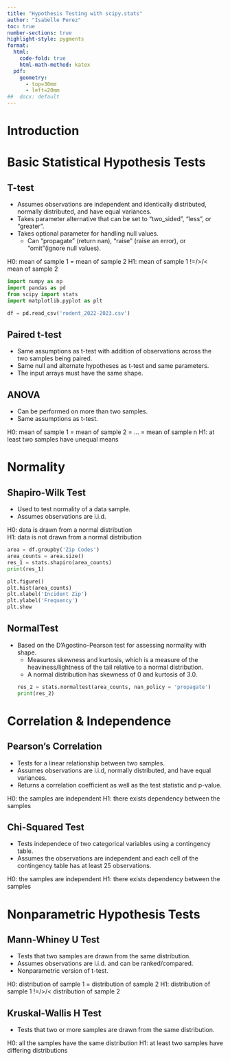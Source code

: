 ```yaml
---
title: "Hypothesis Testing with scipy.stats"
author: "Isabelle Perez"
toc: true
number-sections: true
highlight-style: pygments
format: 
  html: 
    code-fold: true
    html-math-method: katex
  pdf: 
    geometry: 
      - top=30mm
      - left=20mm
##  docx: default
--- 
```

# Introduction 

# Basic Statistical Hypothesis Tests 
## T-test 
* Assumes observations are independent and identically distributed, normally distributed, 
and have equal variances. 
* Takes parameter alternative that can be set to "two_sided", "less", or "greater". 
* Takes optional parameter for handling null values. 
  + Can "propagate" (return nan), "raise" (raise an error), or "omit"(ignore null values). 

H0: mean of sample 1 = mean of sample 2 
H1: mean of sample 1 !=/>/< mean of sample 2 
```python
import numpy as np 
import pandas as pd
from scipy import stats 
import matplotlib.pyplot as plt

df = pd.read_csv('rodent_2022-2023.csv') 
```

## Paired t-test 
* Same assumptions as t-test with addition of observations across the two samples being 
paired. 
* Same null and alternate hypotheses as t-test and same parameters.  
* The input arrays must have the same shape. 


## ANOVA
* Can be performed on more than two samples. 
* Same assumptions as t-test. 

H0: mean of sample 1 = mean of sample 2 = ... = mean of sample n 
H1: at least two samples have unequal means 

# Normality 
## Shapiro-Wilk Test 
* Used to test normality of a data sample.
* Assumes observations are i.i.d. 

H0: data is drawn from a normal distribution  
H1: data is not drawn from a normal distribution   
```python
area = df.groupby('Zip Codes')  
area_counts = area.size()  
res_1 = stats.shapiro(area_counts)
print(res_1)
```  

```python
plt.figure()  
plt.hist(area_counts) 
plt.xlabel('Incident Zip') 
plt.ylabel('Frequency') 
plt.show 
``` 

## NormalTest 
* Based on the D'Agostino-Pearson test for assessing normality with shape. 
  + Measures skewness and kurtosis, which is a measure of the heaviness/lightness of the
  tail relative to a normal distribution. 
  + A normal distribution has skewness of 0 and kurtosis of 3.0.  
```python
res_2 = stats.normaltest(area_counts, nan_policy = 'propagate') 
print(res_2) 
```

# Correlation & Independence  
## Pearson's Correlation 
* Tests for a linear relationship between two samples.
* Assumes observations are i.i.d, normally distributed, and have equal variances.  
* Returns a correlation coefficient as well as the test statistic and p-value. 

H0: the samples are independent 
H1: there exists dependency between the samples 

## Chi-Squared Test
* Tests independece of two categorical variables using a contingency table.   
* Assumes the observations are independent and each cell of the contingency table 
has at least 25 observations.  

H0: the samples are independent
H1: there exists dependency between the samples 

# Nonparametric Hypothesis Tests   
## Mann-Whiney U Test 
* Tests that two samples are drawn from the same distribution. 
* Assumes observations are i.i.d. and can be ranked/compared. 
* Nonparametric version of t-test. 

H0: distribution of sample 1 = distribution of sample 2
H1: distribution of sample 1 !=/>/< distribution of sample 2 

## Kruskal-Wallis H Test 
* Tests that two or more samples are drawn from the same distribution. 

H0: all the samples have the same distribution 
H1: at least two samples have differing distributions 